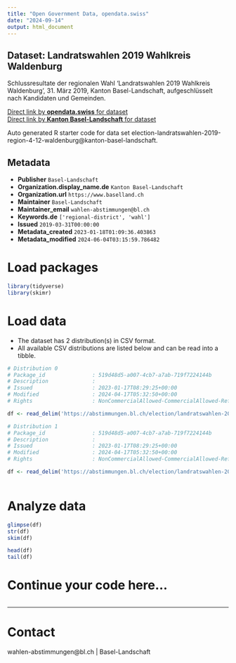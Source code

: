 ```yaml
---
title: "Open Government Data, opendata.swiss"
date: "2024-09-14"
output: html_document
---
```


## Dataset: Landratswahlen 2019 Wahlkreis Waldenburg

Schlussresultate der regionalen Wahl 'Landratswahlen 2019 Wahlkreis Waldenburg', 31. März 2019, Kanton Basel-Landschaft, aufgeschlüsselt nach Kandidaten und Gemeinden.

[Direct link by **opendata.swiss** for dataset](https://opendata.swiss/de/dataset/landratswahlen-2019-wahlkreis-waldenburg)<br>
[Direct link by **Kanton Basel-Landschaft** for dataset](https://abstimmungen.bl.ch/election/landratswahlen-2019-region-4-12-waldenburg/data)

Auto generated R starter code for data set election-landratswahlen-2019-region-4-12-waldenburg@kanton-basel-landschaft.

## Metadata

- **Publisher** `Basel-Landschaft`
- **Organization.display_name.de** `Kanton Basel-Landschaft`
- **Organization.url** `https://www.baselland.ch`
- **Maintainer** `Basel-Landschaft`
- **Maintainer_email** `wahlen-abstimmungen@bl.ch`
- **Keywords.de** `['regional-district', 'wahl']`
- **Issued** `2019-03-31T00:00:00`
- **Metadata_created** `2023-01-18T01:09:36.403863`
- **Metadata_modified** `2024-06-04T03:15:59.786482`


# Load packages

```r

library(tidyverse)
library(skimr)

```

# Load data

-   The dataset has 2 distribution(s) in CSV format.
-   All available CSV distributions are listed below and can be read into a tibble.

```r

# Distribution 0
# Package_id               : 519d48d5-a007-4cb7-a7ab-719f7224144b
# Description              : 
# Issued                   : 2023-01-17T08:29:25+00:00
# Modified                 : 2024-04-17T05:32:50+00:00
# Rights                   : NonCommercialAllowed-CommercialAllowed-ReferenceRequired

df <- read_delim('https://abstimmungen.bl.ch/election/landratswahlen-2019-region-4-12-waldenburg/data-parties-csv')

# Distribution 1
# Package_id               : 519d48d5-a007-4cb7-a7ab-719f7224144b
# Description              : 
# Issued                   : 2023-01-17T08:29:25+00:00
# Modified                 : 2024-04-17T05:32:50+00:00
# Rights                   : NonCommercialAllowed-CommercialAllowed-ReferenceRequired

df <- read_delim('https://abstimmungen.bl.ch/election/landratswahlen-2019-region-4-12-waldenburg/data-csv')



```

# Analyze data

```r

glimpse(df)
str(df)
skim(df)

head(df)
tail(df)

```

# Continue your code here...

```r

```

------------------------------------------------------------------------

# Contact

wahlen-abstimmungen@bl.ch | Basel-Landschaft
